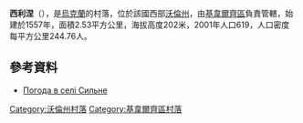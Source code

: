 {{coord|50|54|25|N|25|47|55|E|scale:30000|display=title}}

'''西利涅'''（{{lang-uk|Сильне}}），是[[烏克蘭|烏克蘭]]的村落，位於該國西部[[沃倫州|沃倫州]]，由[[基韋爾齊區|基韋爾齊區]]負責管轄，始建於1557年，面積2.53平方公里，海拔高度202米，2001年人口619，人口密度每平方公里244.76人。

==參考資料==
* [http://weather.in.ua/ua/volynskaja/23803 Погода в селі Сильне] {{Wayback|url=http://weather.in.ua/ua/volynskaja/23803 |date=20160305111622 }}

[[Category:沃倫州村落|Category:沃倫州村落]]
[[Category:基韋爾齊區村落|Category:基韋爾齊區村落]]


{{Volyn-geo-stub}}